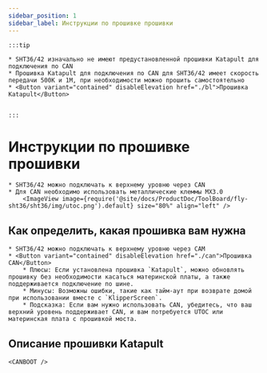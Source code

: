 ```yaml
---
sidebar_position: 1
sidebar_label: Инструкции по прошивке прошивки
---
```









    :::tip

    * SHT36/42 изначально не имеют предустановленной прошивки Katapult для подключения по CAN
    * Прошивка Katapult для подключения по CAN для SHT36/42 имеет скорость передачи 500K и 1M, при необходимости можно прошить самостоятельно
    * <Button variant="contained" disableElevation href="./bl">Прошивка Katapult</Button>


    :::

# Инструкции по прошивке прошивки

    * SHT36/42 можно подключать к верхнему уровню через CAN
    * Для CAN необходимо использовать металлические клеммы MX3.0
        <ImageView image={require('@site/docs/ProductDoc/ToolBoard/fly-sht36/sht36/img/utoc.png').default} size="80%" align="left" />

## Как определить, какая прошивка вам нужна

    * SHT36/42 можно подключать к верхнему уровню через CAM
    * <Button variant="contained" disableElevation href="./can">Прошивка CAN</Button>
        * Плюсы: Если установлена прошивка `Katapult`, можно обновлять прошивку без необходимости касаться материнской платы, а также поддерживается подключение по шине.
        * Минусы: Возможны ошибки, такие как тайм-аут при возврате домой при использовании вместе с `KlipperScreen`.
        * Подсказка: Если вам нужно использовать CAN, убедитесь, что ваш верхний уровень поддерживает CAN, и вам потребуется UTOC или материнская плата с прошивкой моста.


## Описание прошивки Katapult

    <CANBOOT />